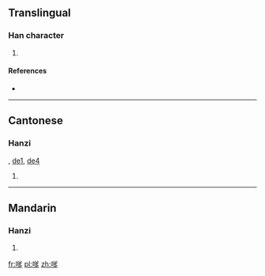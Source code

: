 ==Translingual==

===Han character===
{{Han char|rn=30|rad=口|as=10|sn=13|four=6802<sub>7</sub>|canj=口金大弓 (RCKN)}}

# {{defn|Han|sort=口10}}

====References====
* {{Han ref|kx=0204.111|hdz=10669.070|uh=55F2|ud=22002|bh=DCDD|bd=56541}}

----

==Cantonese==

===Hanzi===
{{yue-hanzi|jyut=|y=de2}}, [[de1]], [[de4]]

# {{defn|lang=yue|sort=口10}}

----

==Mandarin==

===Hanzi===
{{cmn-hanzi|pin=[[diǎ]] ([[dia3]])|wg=<sup>3</sup>}}

# {{defn|lang=cmn|sort=口10}}

[[fr:嗲]]
[[pl:嗲]]
[[zh:嗲]]